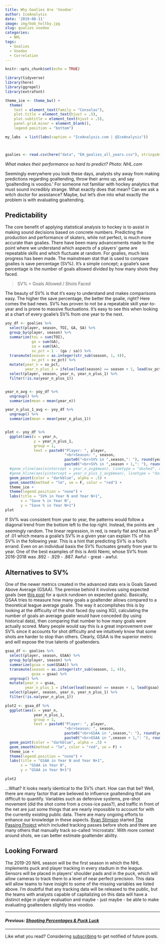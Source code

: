 ```yaml
---
title: Why Goalies Are 'Voodoo'
author: IceAnalysis
date: '2019-08-11'
image: img/bob_holtby.jpg
slug: goalies voodoo
categories:
  - NHL
tags:
  - Goalies
  - Voodoo
  - Correlation
---
```




```r
knitr::opts_chunk$set(echo = TRUE)

library(tidyverse)
library(here)
library(ggrepel)
library(extrafont)

theme_ice <- theme_bw() +
  theme(
    text = element_text(family = "Consolas"),
    plot.title = element_text(hjust = .5),
    plot.subtitle = element_text(hjust = .5),
    panel.grid.minor = element_blank(),
    legend.position = "bottom")

my_labs  = list(labs(caption = "IceAnalysis.com | @IceAnalysis"))



goalies <- read.csv(here("data", "EH_goalies_all_years.csv"), stringsAsFactors = F)
```


*What makes their performance so hard to predict?*
<!--more-->
*Photo: NHL.com*


Seemingly everywhere you look these days, analysts shy away from making predictions regarding goaltending, throw their arms up, and say 'goaltending is voodoo.' For someone not familiar with hockey analytics that must sound incredibly strange. What exactly does that mean? Can we ask a witch doctor for assistance? Maybe, but let's dive into what exactly the problem is with evaluating goaltending.

## Predictability

The core benefit of applying statistical analysis to hockey is to assist in making sound decisions based on concrete numbers. Predicting the production and performance of skaters, while not perfect, is much more accurate than goalies. There have been many advancements made to the point where we understand which aspects of a players' game are repeatable skills and which fluctuate at random. For goalies, much less progress has been made. The mainstream stat that is used to compare goalies is save percentage (SV%). It's a simple concept; a goalie's save percentage is the number of goals allowed divided by how many shots they faced.

> SV% = Goals Allowed / Shots Faced

The beauty of SV% is that it's easy to understand and makes comparisons easy. The higher the save percentage, the better the goalie, right? Here comes the bad news. SV% has proven to not be a repeatable skill year-to-year and is prone to massive fluctuations. It's easy to see this when looking at a chart of every goalie's SV% from one year to the next. 


```r

yoy_df <- goalies %>%
  select(player, season, TOI, GA, SA) %>%
  group_by(player, season) %>%
  summarize(toi = sum(TOI),
            ga = sum(GA),
            sa = sum(SA),
            sv_pct = 1 - (ga / sa)) %>%
  transmute(season = as.integer(str_sub(season, 1, 4)),
            sv_pct = sv_pct) %>%
  mutate(year_n = sv_pct,
         year_n_plus_1 = ifelse(lead(season) == season + 1, lead(sv_pct), NA)) %>%
  select(player, season, year_n, year_n_plus_1) %>%
  filter(!is.na(year_n_plus_1))


year_n_avg <- yoy_df %>% 
  ungroup() %>% 
  summarize(mean = mean(year_n))

year_n_plus_1_avg <- yoy_df %>%
  ungroup() %>%
  summarize(mean = mean(year_n_plus_1))


plot <- yoy_df %>%
  ggplot(aes(x = year_n, 
             y = year_n_plus_1,
             group = 1,
             text = paste0("Player: ", player,
                           "<br>Season: ", season,
                           paste0("<br>SV% in ",season,": "), round(year_n,3),
                           paste0("<br>SV% in ",season + 1,": "), round(year_n_plus_1,3)))) +
  #geom_vline(aes(xintercept = year_n_avg$mean), linetype = "dashed", color = "gray80") +
  #geom_hline(aes(yintercept = year_n_plus_1_avg$mean), linetype = "dashed", color = "gray80") +
  geom_point(color = "darkblue", alpha = .5) +
  geom_smooth(method = "lm", se = F, color = "red") +
  theme_ice +
  theme(legend.position = "none") +
  labs(title = "SV% in Year N and Year N+1",
       x = "Save % in Year N",
       y = "Save % in Year N+1")
plot

```



If SV% was consistent from year to year, the patterns would follow a diagonal trend from the bottom left to the top right. Instead, the points are seemingly random. The linear regression, in red, is nearly flat and has an R^2^ of .01 which means a goalie's SV% in a given year can explain 1% of his SV% in the following year. This is a hint that predicting SV% is a fool's errand. Even on an individual basis the SV% fluctuates greatly from year to year. One of the best examples of this is Antii Niemi, whose SV% from 2016-2018 was .892 - .929 - .887. Awful - great - awful.

## Alternatives to SV%

One of the newer metrics created in the advanced stats era is Goals Saved Above Average (GSAA). The premise behind it involves using expected goals (see [this post](https://iceanalysis.com/overtime-hero) for a quick rundown on expected goals). Basically, GSAA tries to measure how many goals a goaltender allows compared to a theoretical league average goalie. The way it accomplishes this is by looking at the difficulty of the shot faced (by using XG), calculating the number of goals an average goalie would have conceded (by using historical data), then comparing that number to how many goals were actually scored. Many people would say this is a great improvement over SV% since it accounts for shot difficulty and we intuitively know that some shots are harder to stop than others. Clearly, GSAA is the superior metric and will expose the true talents of goaltenders.


```r


gsaa_df <- goalies %>%
  select(player, season, GSAA) %>%
  group_by(player, season) %>%
  summarize(gsaa = sum(GSAA)) %>%
  transmute(season = as.integer(str_sub(season, 1, 4)),
            gsaa = gsaa) %>%
  ungroup() %>%
  mutate(year_n = gsaa,
         year_n_plus_1 = ifelse(lead(season) == season + 1, lead(gsaa), NA)) %>%
  select(player, season, year_n, year_n_plus_1) %>%
  filter(!is.na(year_n_plus_1))

plot2 <- gsaa_df %>%
  ggplot(aes(x = year_n,
             year_n_plus_1,
             group = 1,
             text = paste0("Player: ", player,
                           "<br>Season: ", season,
                           paste0("<br>GSAA in ",season,": "), round(year_n,3),
                           paste0("<br>GSAA in ",season + 1,": "), round(year_n_plus_1,3)))) +
  geom_point(color = "darkblue", alpha = .5) +
  geom_smooth(method = "lm", color = "red", se = F) +
  theme_ice +
  theme(legend.position = "none") +
  labs(title = "GSAA in Year N and Year N+1",
       x = "GSAA in Year N",
       y = "GSAA in Year N+1")

plot2
```



...What? It looks nearly identical to the SV% chart. How can that be? Well, there are many factor that are believed to influence goaltending that are difficult to quantify. Variables such as defensive systems, pre-shot movement (did the shot come from a cross-ice pass?), and traffic in front of the net are just some things that are nearly impossible to account for with the currently existing public data. There are many ongoing efforts to enhance our knowledge in these aspects. [Ryan Stimson](https://twitter.com/RK_Stimp) started [The Passing Project](https://www.allaboutthejersey.com/2015/5/20/8627957/2015-passing-project-data-release-volume-i) which included tracking passes before shots and there are many others that manually track so-called 'microstats'. With more context around shots, we can better estimate goaltender ability.
 
## Looking Forward

The 2019-20 NHL season will be the first season in which the NHL implements puck and player tracking in every stadium in the league. Sensors will be placed in players' shoulder pads and in the puck, which will allow cameras to track them to a level of near perfect precision. This data will allow teams to have insight to some of the missing variables we listed above. I'm doubtful that any tracking data will be released to the public, but the teams with analysts capable of capitalizing on this data will have a distinct edge in player evaluation and maybe - just maybe - be able to make evaluating goaltenders slightly less voodoo.

---

#### *Previous: [Shooting Percentages & Puck Luck](https://iceanalysis.com/shooting-percentage-puck-luck/)*

---
Like what you read? Considering [subscribing](https://iceanalysis.com/subscribe) to get notified of future posts.
















